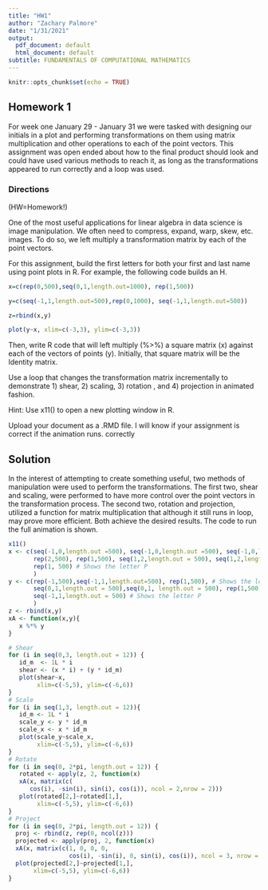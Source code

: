 ```yaml
---
title: "HW1"
author: "Zachary Palmore"
date: "1/31/2021"
output:
  pdf_document: default
  html_document: default
subtitle: FUNDAMENTALS OF COMPUTATIONAL MATHEMATICS
---
```


```r
knitr::opts_chunk$set(echo = TRUE)
```

## Homework 1

For week one January 29 - January 31 we were tasked with designing our initials in a plot and performing transformations on them using matrix multiplication and other operations to each of the point vectors. This assignment was open ended about how to the final product should look and could have used various methods to reach it, as long as the transformations appeared to run correctly and a loop was used. 


### Directions

(HW=Homework!)

One of the most useful applications for linear algebra in data science is image manipulation.  We often need to compress, expand, warp, skew, etc. images.  To do so, we left multiply a transformation matrix by each of the point vectors.  

For this assignment, build the first letters for both your first and last name using point plots in R.  For example, the following code builds an H.

```r
x=c(rep(0,500),seq(0,1,length.out=1000), rep(1,500))

y=c(seq(-1,1,length.out=500),rep(0,1000), seq(-1,1,length.out=500))

z=rbind(x,y)

plot(y~x, xlim=c(-3,3), ylim=c(-3,3))
```

Then, write R code that will left multiply (%>%) a square matrix (x) against each of the vectors of points (y). Initially, that square matrix will be the Identity matrix.  

Use a loop that changes the transformation matrix incrementally to demonstrate 1) shear, 2) scaling, 3)  rotation , and 4) projection in animated fashion.  

Hint:  Use x11() to open a new plotting window in R.

Upload your document as a .RMD file.  I will know if your assignment is correct if the animation runs. correctly


## Solution

In the interest of attempting to create something useful, two methods of manipulation were used to perform the transformations. The first two, shear and scaling, were performed to have more control over the point vectors in the transformation process. The second two, rotation and projection, utilized a function for matrix multiplication that although it still runs in loop, may prove more efficient. Both achieve the desired results. The code to run the full animation is shown. 


```r

x11()
x <- c(seq(-1,0,length.out =500), seq(-1,0,length.out =500), seq(-1,0,length.out =500), # Shows the letter Z 
       rep(2,500), rep(1,500), seq(1,2,length.out = 500), seq(1,2,length.out = 500),
       rep(1, 500) # Shows the letter P 
       )
y <- c(rep(-1,500),seq(-1,1,length.out=500), rep(1,500), # Shows the letter Z
       seq(0,1,length.out = 500),seq(0,1, length.out = 500), rep(1,500),rep(0,500), 
       seq(-1,1,length.out = 500) # Shows the letter P 
       )
z <- rbind(x,y)
xA <- function(x,y){
   x %*% y
}

# Shear
for (i in seq(0,3, length.out = 12)) { 
   id_m  <- 1L * i
   shear <- (x * i) + (y * id_m)
   plot(shear~x, 
        xlim=c(-5,5), ylim=c(-6,6))
}
# Scale
for (i in seq(1,3, length.out = 12)){
   id_m <- 1L * i
   scale_y <- y * id_m
   scale_x <- x * id_m
   plot(scale_y~scale_x, 
        xlim=c(-5,5), ylim=c(-6,6))
}
# Rotate
for (i in seq(0, 2*pi, length.out = 12)) {
   rotated <- apply(z, 2, function(x) 
   xA(x, matrix(c(
      cos(i), -sin(i), sin(i), cos(i)), ncol = 2,nrow = 2)))
   plot(rotated[2,]~rotated[1,], 
        xlim=c(-5,5), ylim=c(-6,6))
}
# Project
for (i in seq(0, 2*pi, length.out = 12)) {
  proj <- rbind(z, rep(0, ncol(z)))
  projected <- apply(proj, 2, function(x) 
  xA(x, matrix(c(1, 0, 0, 0, 
                 cos(i), -sin(i), 0, sin(i), cos(i)), ncol = 3, nrow = 3)))
  plot(projected[2,]~projected[1,], 
       xlim=c(-5,5), ylim=c(-6,6))
}
```




